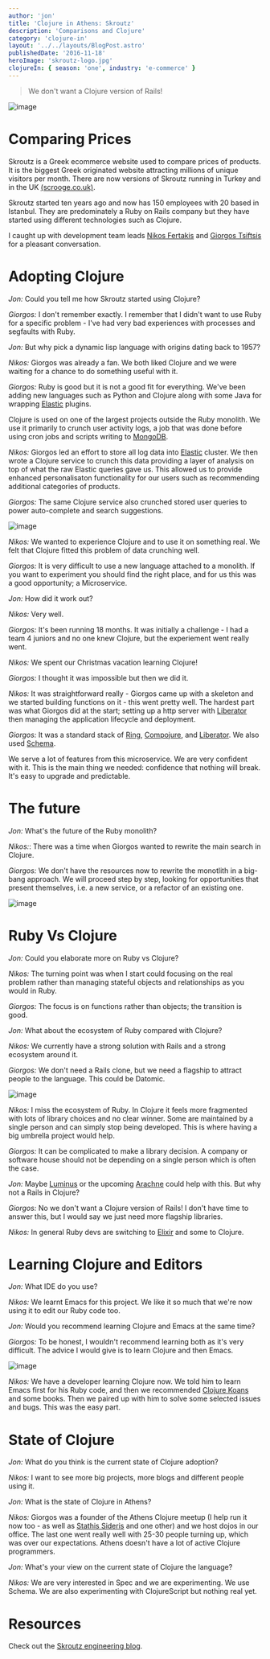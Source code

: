 ```yaml
---
author: 'jon'
title: 'Clojure in Athens: Skroutz'
description: 'Comparisons and Clojure'
category: 'clojure-in'
layout: '../../layouts/BlogPost.astro'
publishedDate: '2016-11-18'
heroImage: 'skroutz-logo.jpg'
clojureIn: { season: 'one', industry: 'e-commerce' }
---
```



> We don't want a Clojure version of Rails!


<Image alt='image' src={sk} />

# Comparing Prices

Skroutz is a Greek ecommerce website used to compare prices of products.
It is the biggest Greek originated website attracting millions of unique
visitors per month. There are now versions of Skroutz running in Turkey
and in the UK [(scrooge.co.uk)](https://www.scrooge.co.uk/).

Skroutz started ten years ago and now has 150 employees with 20 based in
Istanbul. They are predominately a Ruby on Rails company but they have
started using different technologies such as Clojure.

I caught up with development team leads [Nikos
Fertakis](https://twitter.com/nikosfertakis) and [Giorgos
Tsiftsis](https://twitter.com/giorgostsiftsis) for a pleasant
conversation.

# Adopting Clojure

_Jon:_ Could you tell me how Skroutz started using Clojure?

_Giorgos:_ I don't remember exactly. I remember that I didn't want to
use Ruby for a specific problem - I've had very bad experiences with
processes and segfaults with Ruby.

_Jon:_ But why pick a dynamic lisp language with origins dating back to
1957?

_Nikos:_ Giorgos was already a fan. We both liked Clojure and we were
waiting for a chance to do something useful with it.

_Giorgos:_ Ruby is good but it is not a good fit for everything. We've
been adding new languages such as Python and Clojure along with some
Java for wrapping [Elastic](https://www.elastic.co/) plugins.

Clojure is used on one of the largest projects outside the Ruby
monolith. We use it primarily to crunch user activity logs, a job that
was done before using cron jobs and scripts writing to
[MongoDB](https://www.mongodb.com/).

_Nikos:_ Giorgos led an effort to store all log data into
[Elastic](https://www.elastic.co/) cluster. We then wrote a Clojure
service to crunch this data providing a layer of analysis on top of what
the raw Elastic queries gave us. This allowed us to provide enhanced
personalisaton functionality for our users such as recommending
additional categories of products.

_Giorgos:_ The same Clojure service also crunched stored user queries to
power auto-complete and search suggestions.


<Image alt='image' src={sl} />

_Nikos:_ We wanted to experience Clojure and to use it on something
real. We felt that Clojure fitted this problem of data crunching well.

_Giorgos:_ It is very difficult to use a new language attached to a
monolith. If you want to experiment you should find the right place, and
for us this was a good opportunity; a Microservice.

_Jon:_ How did it work out?

_Nikos:_ Very well.

_Giorgos:_ It's been running 18 months. It was initially a challenge - I
had a team 4 juniors and no one knew Clojure, but the experiement went
really went.

_Nikos:_ We spent our Christmas vacation learning Clojure!

_Giorgos:_ I thought it was impossible but then we did it.

_Nikos:_ It was straightforward really - Giorgos came up with a skeleton
and we started building functions on it - this went pretty well. The
hardest part was what Giorgos did at the start; setting up a http server
with [Liberator](http://clojure-liberator.github.io/liberator/) then
managing the application lifecycle and deployment.

_Giorgos:_ It was a standard stack of
[Ring](https://github.com/ring-clojure),
[Compojure](https://github.com/weavejester/compojure), and
[Liberator](http://clojure-liberator.github.io/liberator/). We also used
[Schema](https://github.com/plumatic/schema).

We serve a lot of features from this microservice. We are very confident
with it. This is the main thing we needed: confidence that nothing will
break. It's easy to upgrade and predictable.

# The future

_Jon:_ What's the future of the Ruby monolith?

_Nikos:_: There was a time when Giorgos wanted to rewrite the main
search in Clojure.

_Giorgos:_ We don't have the resources now to rewrite the monotlith in a
big-bang approach. We will proceed step by step, looking for
opportunities that present themselves, i.e. a new service, or a refactor
of an existing one.


<Image alt='image' width={200} src={ra} />

# Ruby Vs Clojure

_Jon:_ Could you elaborate more on Ruby vs Clojure?

_Nikos:_ The turning point was when I start could focusing on the real
problem rather than managing stateful objects and relationships as you
would in Ruby.

_Giorgos:_ The focus is on functions rather than objects; the transition
is good.

_Jon:_ What about the ecosystem of Ruby compared with Clojure?

_Nikos:_ We currently have a strong solution with Rails and a strong
ecosystem around it.

_Giorgos:_ We don't need a Rails clone, but we need a flagship to
attract people to the language. This could be Datomic.


<Image alt='image' width={300} src={li} />

_Nikos:_ I miss the ecosystem of Ruby. In Clojure it feels more
fragmented with lots of library choices and no clear winner. Some are
maintained by a single person and can simply stop being developed. This
is where having a big umbrella project would help.

_Giorgos:_ It can be complicated to make a library decision. A company
or software house should not be depending on a single person which is
often the case.

_Jon:_ Maybe [Luminus](http://www.luminus.org.uk/) or the upcoming
[Arachne](http://arachne-framework.org/) could help with this. But why
not a Rails in Clojure?

_Giorgos:_ No we don't want a Clojure version of Rails! I don't have
time to answer this, but I would say we just need more flagship
libraries.

_Nikos:_ In general Ruby devs are switching to
[Elixir](http://elixir-lang.org/) and some to Clojure.

# Learning Clojure and Editors

_Jon:_ What IDE do you use?

_Nikos:_ We learnt Emacs for this project. We like it so much that we're
now using it to edit our Ruby code too.

_Jon:_ Would you recommend learning Clojure and Emacs at the same time?

_Giorgos:_ To be honest, I wouldn't recommend learning both as it's very
difficult. The advice I would give is to learn Clojure and then Emacs.


<Image alt='image' src={ko} />

_Nikos:_ We have a developer learning Clojure now. We told him to learn
Emacs first for his Ruby code, and then we recommended [Clojure
Koans](http://clojurekoans.com/) and some books. Then we paired up with
him to solve some selected issues and bugs. This was the easy part.

# State of Clojure

_Jon:_ What do you think is the current state of Clojure adoption?

_Nikos:_ I want to see more big projects, more blogs and different
people using it.

_Jon:_ What is the state of Clojure in Athens?

_Nikos:_ Giorgos was a founder of the Athens Clojure meetup (I help run
it now too - as well as [Stathis
Sideris](https://twitter.com/stathissideris) and one other) and we host
dojos in our office. The last one went really well with 25-30 people
turning up, which was over our expectations. Athens doesn't have a lot
of active Clojure programmers.

_Jon:_ What's your view on the current state of Clojure the language?

_Nikos:_ We are very interested in Spec and we are experimenting. We use
Schema. We are also experimenting with ClojureScript but nothing real
yet.

# Resources

Check out the [Skroutz engineering
blog](https://engineering.skroutz.gr/).
